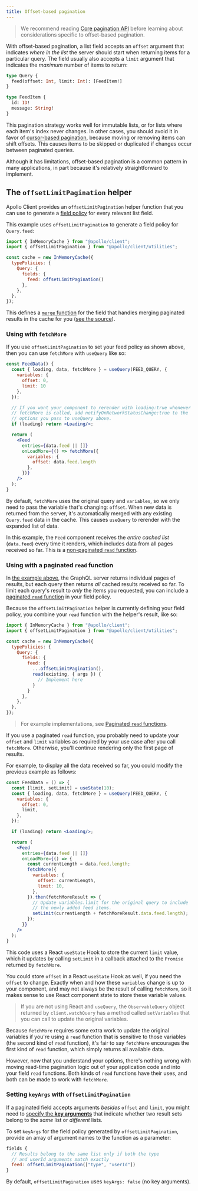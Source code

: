 ```yaml
---
title: Offset-based pagination
---
```


> We recommend reading [Core pagination API](./core-api) before learning about considerations specific to offset-based pagination.

With offset-based pagination, a list field accepts an `offset` argument that indicates _where in the list_ the server should start when returning items for a particular query. The field usually also accepts a `limit` argument that indicates the _maximum_ number of items to return:

```graphql {2}
type Query {
  feed(offset: Int, limit: Int): [FeedItem!]
}

type FeedItem {
  id: ID!
  message: String!
}
```

This pagination strategy works well for immutable lists, or for lists where each item's index never changes. In other cases, you should avoid it in favor of [cursor-based pagination](./cursor-based/), because moving or removing items can shift offsets. This causes items to be skipped or duplicated if changes occur between paginated queries.

Although it has limitations, offset-based pagination is a common pattern in many applications, in part because it's relatively straightforward to implement.

## The `offsetLimitPagination` helper

Apollo Client provides an `offsetLimitPagination` helper function that you can use to generate a [field policy](../caching/cache-field-behavior/) for every relevant list field.

This example uses `offsetLimitPagination` to generate a field policy for `Query.feed`:

```jsx {2,8} title="main.jsx"
import { InMemoryCache } from "@apollo/client";
import { offsetLimitPagination } from "@apollo/client/utilities";

const cache = new InMemoryCache({
  typePolicies: {
    Query: {
      fields: {
        feed: offsetLimitPagination()
      },
    },
  },
});
```

This defines a [`merge` function](../caching/cache-field-behavior/#the-merge-function) for the field that handles merging paginated results in the cache for you ([see the source](https://github.com/apollographql/apollo-client/blob/main/src/utilities/policies/pagination.ts#L33-L49)).



### Using with `fetchMore`

If you use `offsetLimitPagination` to set your feed policy as shown above, then you can use `fetchMore` with `useQuery` like so:

```jsx {17-21} title="FeedData.jsx"
const FeedData() {
  const { loading, data, fetchMore } = useQuery(FEED_QUERY, {
    variables: {
      offset: 0,
      limit: 10
    },
  });

  // If you want your component to rerender with loading:true whenever
  // fetchMore is called, add notifyOnNetworkStatusChange:true to the
  // options you pass to useQuery above.
  if (loading) return <Loading/>;

  return (
    <Feed
      entries={data.feed || []}
      onLoadMore={() => fetchMore({
        variables: {
          offset: data.feed.length
        },
      })}
    />
  );
}
```

By default, `fetchMore` uses the original query and `variables`, so we only need to pass the variable that's changing: `offset`. When new data is returned from the server, it's automatically merged with any existing `Query.feed` data in the cache. This causes `useQuery` to rerender with the expanded list of data.

In this example, the `Feed` component receives the _entire cached list_ (`data.feed`) every time it renders, which includes data from all pages received so far. This is a [non-paginated `read` function](./core-api/#non-paginated-read-functions).

### Using with a paginated `read` function

In [the example above](#using-with-fetchmore), the GraphQL server returns individual pages of results, but each query then returns _all_ cached results received so far. To limit each query's result to _only_ the items you requested, you can include a [paginated `read` function](./core-api/#paginated-read-functions) in your field policy.

Because the `offsetLimitPagination` helper is currently defining your field policy, you combine your `read` function with the helper's result, like so:

```jsx {8-13} title="main.jsx"
import { InMemoryCache } from "@apollo/client";
import { offsetLimitPagination } from "@apollo/client/utilities";

const cache = new InMemoryCache({
  typePolicies: {
    Query: {
      fields: {
        feed: {
          ...offsetLimitPagination(),
          read(existing, { args }) {
            // Implement here
          }
        }
      },
    },
  },
});
```

> For example implementations, see [Paginated `read` functions](./core-api/#paginated-read-functions).

If you use a paginated `read` function, you probably need to  update your `offset` and `limit` variables as required by your use case after you call `fetchMore`. Otherwise, you'll continue rendering only the first page of results.

For example, to display all the data received so far, you could modify the previous example as follows:

```jsx
const FeedData = () => {
  const [limit, setLimit] = useState(10);
  const { loading, data, fetchMore } = useQuery(FEED_QUERY, {
    variables: {
      offset: 0,
      limit,
    },
  });

  if (loading) return <Loading/>;

  return (
    <Feed
      entries={data.feed || []}
      onLoadMore={() => {
        const currentLength = data.feed.length;
        fetchMore({
          variables: {
            offset: currentLength,
            limit: 10,
          },
        }).then(fetchMoreResult => {
          // Update variables.limit for the original query to include
          // the newly added feed items.
          setLimit(currentLength + fetchMoreResult.data.feed.length);
        });
      }}
    />
  );
}
```

This code uses a React `useState` Hook to store the current `limit` value, which it updates by calling `setLimit` in a callback attached to the `Promise` returned by `fetchMore`.

You could store `offset` in a React `useState` Hook as well, if you need the `offset` to change. Exactly when and how these `variables` change is up to your component, and may not always be the result of calling `fetchMore`, so it makes sense to use React component state to store these variable values.

> If you are not using React and `useQuery`, the `ObservableQuery` object returned by `client.watchQuery` has a method called `setVariables` that you can call to update the original variables.

Because `fetchMore` requires some extra work to update the original variables if you're using a `read` function that is sensitive to those variables (the second kind of `read` function), it's fair to say `fetchMore` encourages the first kind of `read` function, which simply returns all available data.

However, now that you understand your options, there's nothing wrong with moving read-time pagination logic out of your application code and into your field `read` functions. Both kinds of `read` functions have their uses, and both can be made to work with `fetchMore`.

### Setting `keyArgs` with `offsetLimitPagination`

If a paginated field accepts arguments _besides_ `offset` and `limit`, you might need to [specify the **key arguments**](./key-args/) that indicate whether two result sets belong to the _same_ list or _different_ lists.

To set `keyArgs` for the field policy generated by `offsetLimitPagination`, provide an array of argument names to the function as a parameter:

```js
fields {
  // Results belong to the same list only if both the type
  // and userId arguments match exactly
  feed: offsetLimitPagination(["type", "userId"])
}
```

By default, `offsetLimitPagination` uses `keyArgs: false` (no key arguments).

